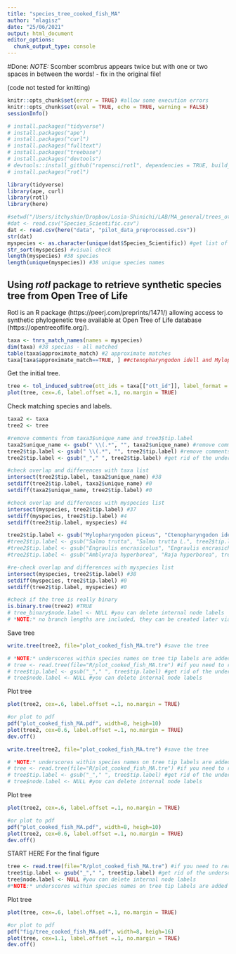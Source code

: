 ```yaml
---
title: "species_tree_cooked_fish_MA"
author: "mlagisz"
date: "25/06/2021"
output: html_document
editor_options: 
  chunk_output_type: console
---
```


#Done: *NOTE:* Scomber scombrus appears twice but with one or two spaces in between the words! - fix in the original file!

(code not tested for knitting)

```r
knitr::opts_chunk$set(error = TRUE) #allow some execution errors
knitr::opts_chunk$set(eval = TRUE, echo = TRUE, warning = FALSE)
sessionInfo()
```

```r
# install.packages("tidyverse")
# install.packages("ape")
# install.packages("curl")
# install.packages("fulltext")
# install.packages("treebase")
# install.packages("devtools")
# devtools::install_github("ropensci/rotl", dependencies = TRUE, build_vignette=TRUE)
# install.packages("rotl")
```

```r
library(tidyverse)
library(ape, curl)
library(rotl)
library(here)
```

```r
#setwd("/Users/itchyshin/Dropbox/Losia-Shinichi/LAB/MA_general/trees_other/Cat_cooked_fish_MA")
#dat <- read.csv("Species_Scientific.csv")
dat <- read.csv(here("data", "pilot_data_preprocessed.csv"))
str(dat)
myspecies <- as.character(unique(dat$Species_Scientific)) #get list of species
str_sort(myspecies) #visual check
length(myspecies) #38 species
length(unique(myspecies)) #38 unique species names
```

## Using *rotl* package to retrieve synthetic species tree from Open Tree of Life

Rotl is an R package (https://peerj.com/preprints/1471/) allowing access to synthetic phylogenetic tree available at Open Tree of Life database (https://opentreeoflife.org/).   

```r
taxa <- tnrs_match_names(names = myspecies)
dim(taxa) #38 specias - all matched
table(taxa$approximate_match) #2 approximate matches
taxa[taxa$approximate_match==TRUE, ] ##ctenopharyngodon idell and Mylopharyngodon piceus are two species of carp from China, the other approximation is ok
```

Get the initial tree.  

```r
tree <- tol_induced_subtree(ott_ids = taxa[["ott_id"]], label_format = "name")  
plot(tree, cex=.6, label.offset =.1, no.margin = TRUE)
```

Check matching species and labels.

```r
taxa2 <- taxa
tree2 <- tree

#remove comments from taxa3$unique_name and tree3$tip.label
taxa2$unique_name <- gsub(" \\(.*", "", taxa2$unique_name) #remove comments
tree2$tip.label <- gsub(" \\(.*", "", tree2$tip.label) #remove comments
tree2$tip.label <- gsub("_"," ", tree2$tip.label) #get rid of the underscores

#check overlap and differences with taxa list
intersect(tree2$tip.label, taxa2$unique_name) #38
setdiff(tree2$tip.label, taxa2$unique_name) #0
setdiff(taxa2$unique_name, tree2$tip.label) #0

#check overlap and differences with myspecies list
intersect(myspecies, tree2$tip.label) #37
setdiff(myspecies, tree2$tip.label) #4
setdiff(tree2$tip.label, myspecies) #4

tree2$tip.label <- gsub("Mylopharyngodon piceus", "Ctenopharyngodon idell", tree2$tip.label) #replace with the original name
#tree2$tip.label <- gsub("Salmo trutta", "Salmo trutta L.", tree2$tip.label) #replace with original name - BEST change in the original data file!
#tree2$tip.label <- gsub("Engraulis encrasicolus", "Engraulis encrasicholus", tree2$tip.label) #replace with original name - BEST change in the original data
#tree2$tip.label <- gsub("Amblyraja hyperborea", "Raja hyperborea", tree2$tip.label) #replace with original name - BEST change in the original data

#re-check overlap and differences with myspecies list
intersect(myspecies, tree2$tip.label) #38
setdiff(myspecies, tree2$tip.label) #0
setdiff(tree2$tip.label, myspecies) #0

#check if the tree is really binary 
is.binary.tree(tree2) #TRUE
# tree_binary$node.label <- NULL #you can delete internal node labels
# *NOTE:* no branch lengths are included, they can be created later via simulations.   
```

Save tree

```r
write.tree(tree2, file="plot_cooked_fish_MA.tre") #save the tree

# *NOTE:* underscores within species names on tree tip labels are added automatically
# tree <- read.tree(file="R/plot_cooked_fish_MA.tre") #if you need to read in the tree
# tree$tip.label <- gsub("_"," ", tree$tip.label) #get rid of the underscores
# tree$node.label <- NULL #you can delete internal node labels
```

Plot tree

```r
plot(tree2, cex=.6, label.offset =.1, no.margin = TRUE)

#or plot to pdf
pdf("plot_cooked_fish_MA.pdf", width=8, heigh=10)
plot(tree2, cex=0.6, label.offset =.1, no.margin = TRUE)
dev.off()

```

```r
write.tree(tree2, file="plot_cooked_fish_MA.tre") #save the tree

# *NOTE:* underscores within species names on tree tip labels are added automatically
# tree <- read.tree(file="R/plot_cooked_fish_MA.tre") #if you need to read in the tree
# tree$tip.label <- gsub("_"," ", tree$tip.label) #get rid of the underscores
# tree$node.label <- NULL #you can delete internal node labels
```

Plot tree

```r
plot(tree2, cex=.6, label.offset =.1, no.margin = TRUE)

#or plot to pdf
pdf("plot_cooked_fish_MA.pdf", width=8, heigh=10)
plot(tree2, cex=0.6, label.offset =.1, no.margin = TRUE)
dev.off()

```


START HERE For the final figure

```r
tree <- read.tree(file="R/plot_cooked_fish_MA.tre") #if you need to read in the tree
tree$tip.label <- gsub("_"," ", tree$tip.label) #get rid of the underscores
tree$node.label <- NULL #you can delete internal node labels
#*NOTE:* underscores within species names on tree tip labels are added automatically
```

Plot tree

```r
plot(tree, cex=.6, label.offset =.1, no.margin = TRUE)

#or plot to pdf
pdf("fig/tree_cooked_fish_MA.pdf", width=8, heigh=16)
plot(tree, cex=1.1, label.offset =.1, no.margin = TRUE)
dev.off()
```
